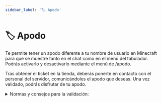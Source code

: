 ```yaml
---
sidebar_label: '🏷️ Apodo'
---
```


# 🏷️ Apodo

Te permite tener un apodo diferente a tu nombre de usuario en Minecraft para que se muestre tanto en el chat como en el menú del tabulador. Podrás activarlo y desactivarlo mediante el menú de /apodo.

Tras obtener el ticket en la tienda, deberás ponerte en contacto con el personal del servidor, comunicándoles el apodo que deseas. Una vez validado, podrás disfrutar de tu apodo. 

<details className="trasparent">
  <summary>
Normas y consejos para la validación:
  </summary>
1. Aconsejamos que el nombre aparezca de este modo Nombre_Apellido. Puede no ser de este modo pero pedimos al menos que el nombre sea original.

2. Solo los Administradores o moderadores podrán cambiarte el nombre, no confíes en nadie más que te pida este ticket.

3. Este ticket solo tiene un uso, siempre que quieras volver a cambiar de apodo tendrás que volver a comprar otro ticket. ¡Piensa bien como vas a utilizarlo!

4. Por precaución, pedimos no utilizar nombres completos de la saga de WB con Copyright, ni de los nombres oficiales de las Casas.

5. No utilizar nombres inapropiados, que falten al respeto o incumplan las normas ya vigentes en el servidor.

(*) Si tienes dudas sobre qué nombre utilizar, puedes preguntar antes de obtenerlo en la tienda.
</details>
